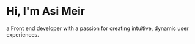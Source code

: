 # Hi, I'm Asi Meir

a Front end developer with a passion for creating intuitive, dynamic user experiences.
